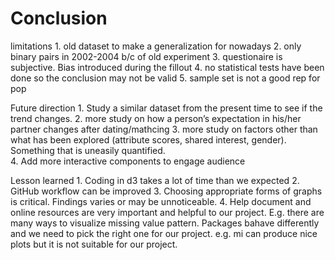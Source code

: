 # Conclusion

limitations
1. old dataset to make a generalization for nowadays
2. only binary pairs in 2002-2004 b/c of old experiment
3. questionaire is subjective. Bias introduced during the fillout
4. no statistical tests have been done so the conclusion may not be valid
5. sample set is not a good rep for pop

Future direction
1. Study a similar dataset from the present time to see if the trend changes.
2. more study on how a person's expectation in his/her partner changes after dating/mathcing 
3. more study on factors other than what has been explored (attribute scores, shared interest, gender). Something that is uneasily quantified.  
4. Add more interactive components to engage audience

Lesson learned
1. Coding in d3 takes a lot of time than we expected
2. GitHub workflow can be improved
3. Choosing appropriate forms of graphs is critical. Findings varies or may be unnoticeable.
4. Help document and online resources are very important and helpful to our project. E.g. there are many ways to visualize missing value pattern. Packages bahave differently and we need to pick the right one for our project. e.g. mi can produce nice plots but it is not suitable for our project.  